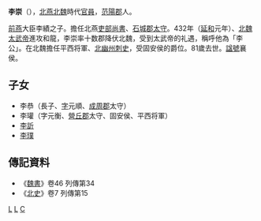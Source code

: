 '''李崇'''（{{bd|?||?||}}），[[北燕|北燕]][[北魏|北魏]]時代[[官員|官員]]，[[范陽郡|范陽郡]]人。

[[前燕|前燕]]大臣李績之子。擔任北燕[[吏部尚書|吏部尚書]]、[[石城郡|石城郡]][[太守|太守]]。432年（[[延和_(北魏)|延和]]元年）、[[北魏太武帝|北魏太武帝]]進攻和龍，李崇率十数郡降伏北魏，受到太武帝的礼遇，稱呼他為「李公」。在北魏擔任平西将軍、[[北幽州|北幽州]][[刺史|刺史]]，受固安侯的爵位。81歲去世。[[諡號|諡號]]襄侯。

== 子女 ==
*李恭（長子、[[字|字]]元順、[[成周郡|成周郡]]太守）
*李瓘（字元衡、[[營丘郡|營丘郡]]太守、固安侯、平西将軍）
*[[李訢|李訢]]
*[[李璞_(北魏)|李璞]]

== 傳記資料 ==
*《[[魏書|魏書]]》卷46 列傳第34
*《[[北史|北史]]》卷7 列傳第15

[[Category:五胡十六國人物|L]]
[[Category:北魏官員|L]]
[[Category:李姓|C]]